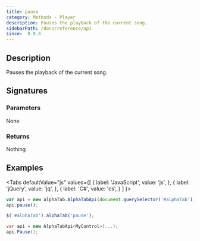 ```yaml
---
title: pause
category: Methods - Player
description: Pauses the playback of the current song.
sidebarPath: /docs/reference/api
since:  0.9.4
---
```


<SinceBadge since="0.9.4" />


## Description
Pauses the playback of the current song.

## Signatures

<TypeTable>
    <TypeRow type="js" name="function pause()" />
    <TypeRow type="jquery" name="alphaTab('pause')" />
    <TypeRow type="net" name="void Pause()" />
</TypeTable>

### Parameters
None

### Returns
Nothing

## Examples

<Tabs
  defaultValue="js"
  values={[
    { label: 'JavaScript', value: 'js', },
    { label: 'jQuery', value: 'jq', },
    { label: 'C#', value: 'cs', }
  ]
}>
<TabItem value="js">

```js
var api = new alphaTab.AlphaTabApi(document.querySelector('#alphaTab'));
api.pause();
```

</TabItem>
<TabItem value="jq">

```js
$('#alphaTab').alphaTab('pause');
```

</TabItem>
<TabItem value="cs">

```csharp
var api = new AlphaTabApi<MyControl>(...);
api.Pause();
```

</TabItem>
</Tabs>